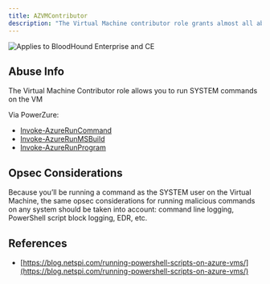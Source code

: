 ---
title: AZVMContributor
description: "The Virtual Machine contributor role grants almost all abusable privileges against Virtual Machines."
---

<img noZoom src="/assets/enterprise-AND-community-edition-pill-tag.svg" alt="Applies to BloodHound Enterprise and CE"/>


## Abuse Info
The Virtual Machine Contributor role allows you to run SYSTEM commands on the VM

Via PowerZure:

* [Invoke-AzureRunCommand](https://powerzure.readthedocs.io/en/latest/Functions/operational.html#invoke-azureruncommand)
* [Invoke-AzureRunMSBuild](https://powerzure.readthedocs.io/en/latest/Functions/operational.html#invoke-azurerunmsbuild)
* [Invoke-AzureRunProgram](https://powerzure.readthedocs.io/en/latest/Functions/operational.html#invoke-azurerunprogram)

## Opsec Considerations

Because you’ll be running a command as the SYSTEM user on the Virtual Machine, the same opsec considerations for running malicious commands on any system should be taken into account: command line logging, PowerShell script block logging, EDR, etc.

## References

* [https://blog.netspi.com/running-powershell-scripts-on-azure-vms/](https://blog.netspi.com/running-powershell-scripts-on-azure-vms/)
